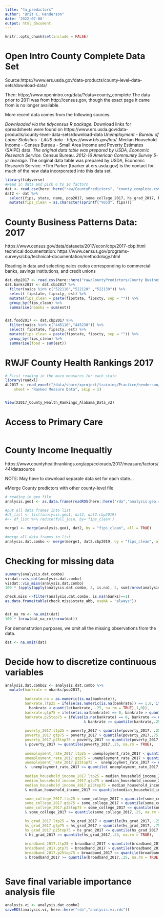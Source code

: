 ```yaml
---
title: "4a_predictors"
author: "Brit C. Henderson"
date: '2022-07-08'
output: html_document
---
```


```r
knitr::opts_chunk$set(include = FALSE)
```


# Open Intro County Complete Data Set
Source:https://www.ers.usda.gov/data-products/county-level-data-sets/download-data/  

Then: https://www.openintro.org/data/?data=county_complete
The data prior to 2011 was from http://census.gov, though the exact page it came from is no longer available.

More recent data comes from the following sources.

*Downloaded via the tidycensus R package.
*Download links for spreadsheets were found on https://www.ers.usda.gov/data-products/county-level-data-sets/download-data
*Unemployment - Bureau of Labor Statistics - LAUS data - https://www.bls.gov/lau/.
*Median Household Income - Census Bureau - Small Area Income and Poverty Estimates (SAIPE) data.
*The original data table was prepared by USDA, Economic Research Service.
*Census Bureau.
*2012-16 American Community Survey 5-yr average.
*The original data table was prepared by USDA, Economic Research Service.
*Tim Parker (tparker at ers.usda.gov) is the contact for much of the new data incorporated into this data set.
```r
library(tidyverse)
#Read in data and pick 6 to 10 factors
dat <- read_csv(here::here("raw/CountyPredictors", "county_complete.csv"))
dat2 <- dat %>% 
  select(fips, state, name, pop2017, some_college_2017, hs_grad_2017, broadband_2017, median_household_income_2017, poverty_2017, unemployment_rate_2017   ) %>% 
  mutate(fips_clean = as.character(sprintf("%05d", fips)))

```

# County Business Patterns Data: 2017
https://www.census.gov/data/datasets/2017/econ/cbp/2017-cbp.html
technical documentation: https://www.census.gov/programs-surveys/cbp/technical-documentation/methodology.html

Reading in data and selecting naics codes corresponding to commercial banks, savings institutions, and credit unions
```r

dat.cbp2017 <- read_csv(here::here("raw/CountyPredictors/County Business Patterns", "cbp17co.txt"))
dat.banks2017 <- dat.cbp2017 %>% 
  filter(naics %in% c("522110","522120" ,"522130")) %>% 
  select( fipstate, fipscty, est) %>% 
  mutate(fips_clean = paste(fipstate, fipscty, sep = "")) %>% 
  group_by(fips_clean) %>% 
  summarise(nbanks = sum(est))


dat.food2017 <- dat.cbp2017 %>% 
  filter(naics %in% c("445110","445230")) %>% 
  select( fipstate, fipscty, est) %>% 
  mutate(fips_clean = paste(fipstate, fipscty, sep = "")) %>% 
  group_by(fips_clean) %>% 
  summarise(food = sum(est))

```


# RWJF County Health Rankings 2017
```r
# First reading in the main measures for each state
library(readxl)
AL2017 <- read_excel("/data/share/xproject/training/Practice/henderson/Dissertation/raw/CountyPredictors/RWJF County Health Rankings 2017/2017 County Health Rankings Alabama Data - v2.xls", 
    sheet = "Ranked Measure Data", skip = 1)


View(X2017_County_Health_Rankings_Alabama_Data_v2)
```


# Access to Primary Care
```r

```



# County Income Inequaltiy
https://www.countyhealthrankings.org/app/colorado/2017/measure/factors/44/datasource

NOTE: May have to download separate data set for each state...

#Merge County predictors with other county-level file
```r
# reading in geo file
analysis.geo1 <- as.data.frame(readRDS(here::here("rda","analysis.geo.rds")))

#put all data frames into list
#df_list <- list(analysis.geo1, dat2, dat2.cbp2019)
#<- df_list %>% reduce(full_join, by='fips_clean')

merge1 <- merge(analysis.geo1, dat2, by = "fips_clean", all = TRUE)

#merge all data frames in list
analysis.dat.combo <- merge(merge1, dat2.cbp2019, by = "fips_clean", all = TRUE)


```

# Checking for missing data
```r
summary(analysis.dat.combo)
visdat::vis_dat(analysis.dat.combo)
visdat::vis_miss(analysis.dat.combo)
100 * (apply(apply(analysis.dat.combo, 2, is.na), 2, sum)/nrow(analysis.dat.combo))

check.miss <-filter(analysis.dat.combo, is.na(nbanks)==1)
as.data.frame(table(check.miss$state_abb, useNA = "always"))


dat_na_rm <- na.omit(dat)
100 * (nrow(dat_na_rm)/nrow(dat))
```

For demonstration purposes, we omit all the missing observations from the data.

```r
dat <- na.omit(dat)
```


# Decide how to discretize continuous variables
```r
analysis.dat.combo2 <- analysis.dat.combo %>% 
  mutate(bankrate = nbanks/pop2017,
         
         bankrate.na = as.numeric(is.na(bankrate)),
         bankrate.ltp25 = ifelse(as.numeric(is.na(bankrate)) == 1,0, ifelse(
           bankrate < quantile(bankrate, .25, na.rm = TRUE),1,0)),
         bankrate.gtp75 = ifelse(is.na(bankrate) == 0, bankrate > quantile(bankrate, .75, na.rm = TRUE),0),
         bankrate.p25top75 = ifelse(is.na(bankrate) == 0, bankrate <= quantile(bankrate, .75, na.rm = TRUE) 
                                    & bankrate >= quantile(bankrate,.25, na.rm = TRUE),0),
         
         poverty_2017.ltp25 = poverty_2017 < quantile(poverty_2017, .25, na.rm = TRUE),
         poverty_2017.gtp75 = poverty_2017 > quantile(poverty_2017,.75, na.rm = TRUE),
         poverty_2017.p25top75 = poverty_2017 <= quantile(poverty_2017, .75, na.rm = TRUE) 
         & poverty_2017 >= quantile(poverty_2017,.25, na.rm = TRUE),
         
         unemployment_rate_2017.ltp25 = unemployment_rate_2017 < quantile(unemployment_rate_2017, .25, na.rm = TRUE),
         unemployment_rate_2017.gtp75 = unemployment_rate_2017 > quantile(unemployment_rate_2017, .75, na.rm = TRUE),
         unemployment_rate_2017.p25top75 =  unemployment_rate_2017 <= quantile( unemployment_rate_2017, .75, na.rm = TRUE) 
         &  unemployment_rate_2017 >= quantile( unemployment_rate_2017,.25, na.rm = TRUE),
         
         median_household_income_2017.ltp25 = median_household_income_2017 < quantile(median_household_income_2017, .25, na.rm = TRUE),
         median_household_income_2017.gtp75 = median_household_income_2017 > quantile(median_household_income_2017, .75, na.rm = TRUE),
         median_household_income_2017.p25top75 = median_household_income_2017 <= quantile(median_household_income_2017, .75, na.rm = TRUE) 
         & median_household_income_2017 >= quantile(median_household_income_2017,.25, na.rm = TRUE),

         some_college_2017.ltp25 = some_college_2017 < quantile(some_college_2017, .25, na.rm = TRUE),
         some_college_2017.gtp75 = some_college_2017 > quantile(some_college_2017, .75, na.rm = TRUE),
         some_college_2017.p25top75 = some_college_2017 <= quantile(some_college_2017, .75, na.rm = TRUE) 
         & some_college_2017 >= quantile(some_college_2017,.25, na.rm = TRUE),

         hs_grad_2017.ltp25 = hs_grad_2017 < quantile(hs_grad_2017, .25, na.rm = TRUE),
         hs_grad_2017.gtp75 = hs_grad_2017 > quantile(hs_grad_2017, .75, na.rm = TRUE),
         hs_grad_2017.p25top75 = hs_grad_2017 <= quantile(hs_grad_2017, .75, na.rm = TRUE) 
         & hs_grad_2017 >= quantile(hs_grad_2017,.25, na.rm = TRUE),
         
         broadband_2017.ltp25 = broadband_2017 < quantile(broadband_2017, .25, na.rm = TRUE),
         broadband_2017.gtp75 = broadband_2017 > quantile(broadband_2017, .75, na.rm = TRUE),
         broadband_2017.p25top75 = broadband_2017 <= quantile(broadband_2017, .75, na.rm = TRUE) 
         & broadband_2017 >= quantile(broadband_2017,.25, na.rm = TRUE))
         

```



# Save final variable importance analysis file
```r
analysis.vi <- analysis.dat.combo2
saveRDS(analysis.vi, here::here("rda","analysis.vi.rds"))
```

